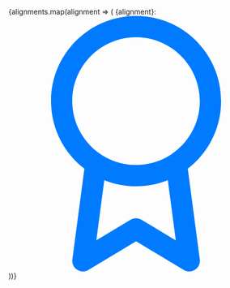 
<Meta title='Utility classes|Vertical Align' />

<DocsTitle title='Vertical align' experimental />

<div className='border border-300 border-radius p-3 w-100'>
  <p className='vertical-align-guides text-lg'>
    {alignments.map(alignment => (
      <span key={alignment}>
        {alignment}:
        <svg
          viewBox='0 0 24 24'
          id='award'
          className={`align-${alignment}`}
          width={18}
          height={18}
        >
          <title>award</title>
          <path
            fill='#007bff'
            d='M16.863 14.35c1.906-1.463 3.138-3.769 3.138-6.35 0-4.413-3.588-8-8-8s-8 3.588-8 8c0 2.588 1.231 4.887 3.138 6.35l-1.131 8.519c-0.050 0.381 0.119 0.756 0.444 0.969 0.319 0.213 0.731 0.219 1.062 0.019l4.488-2.694 4.488 2.694c0.156 0.094 0.337 0.144 0.513 0.144 0.194 0 0.381-0.056 0.55-0.162 0.319-0.213 0.494-0.588 0.444-0.969l-1.131-8.519zM6 8c0-3.306 2.694-6 6-6s6 2.694 6 6c0 2.088-1.069 3.925-2.694 5.006-0.044 0.025-0.081 0.050-0.119 0.075-0.925 0.581-2.019 0.919-3.188 0.919-3.306 0-6-2.694-6-6zM12.513 19.144c-0.319-0.188-0.713-0.188-1.031 0l-3.219 1.931 0.75-5.65c0.925 0.375 1.931 0.575 2.988 0.575s2.063-0.206 2.988-0.575l0.75 5.656-3.225-1.938z'
          />
        </svg>
      </span>
    ))}
  </p>
</div>
